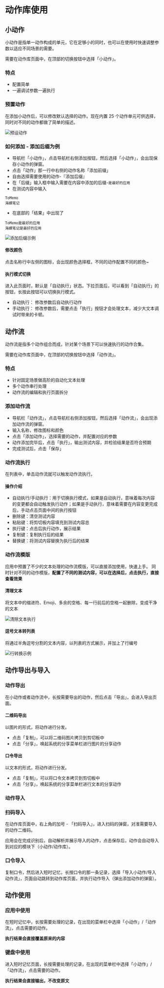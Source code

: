 
# 动作库使用

## 小动作

小动作是指单一动作构成的单元，它在足够小的同时，也可以在使用时快速调整参数以适应不同场景的需要。

需要在动作库页面中，在顶部的切换按钮中选择「小动作」。

### 特点

- 配置简单
- 一遍调试参数一遍执行

### 预置动作

在添加小动作后，可以修改默认选择的动作。现在内置 25 个动作单元可供选择，同时对不同的动作都做了简单的描述。

<Image src="/images/action-library/preset_action.png" alt="预设动作" width={300} height={600} />

### 如何添加 - 添加后缀为例

- 导航栏「小动作」，点击导航栏右侧添加按钮，然后选择「小动作」，会出现保存小动作的弹窗。
- 点击「动作」那一行中右侧的动作名称「添加前缀」
- 自由选择需要使用的动作-『添加后缀』
- 在「后缀」输入框中输入需要在内容中添加的后缀-`是最好的应用`
- 在测试内容中输入

```
ToMemo
海螺笔记
```

- 在底部的「结果」中出现了

```
ToMemo是最好的应用
海螺笔记是最好的应用
```

<Image src="/images/action-library/add_suffix_example.jpg" alt="添加后缀示例" width={300} height={600} />

#### 修改颜色

点击名称行中左侧的图标，会出现颜色选择框，不同的动作配置不同的颜色~

#### 执行模式切换

进入此页面时，默认是「自动执行」状态。下拉页面后，可以看到「自动执行」的按钮，长按此按钮可以切换执行模式。

- 自动执行： 修改参数后自动执行动作
- 手动执行： 修改参数后，需要点击「执行」按钮才会处理文本，减少大文本调试时带来的卡顿。

## 动作流

动作流是指多个动作组合而成，针对某个场景下可以快速执行的动作合集。

需要在动作库页面中，在顶部的切换按钮中选择「动作流」。

### 特点

- 针对固定场景做高阶的自动化文本处理
- 多个动作串行处理
- 动作流的编辑和执行页面拆分

### 添加动作流

- 导航栏「动作流」，点击导航栏右侧添加按钮，然后选择「动作流」，会出现添加动作流的弹窗。
- 输入名称，修改图标和颜色
- 点击「添加动作」，选择需要的动作，并配置对应的参数
- 动作添加完毕后，点击「执行」，输出测试内容，并检验结果是否符合预期
- 完成测试后，点击「保存」

### 动作流执行

在列表中，单击动作流就可以触发动作流执行。

#### 操作介绍

- 自动执行/手动执行：用于切换执行模式，如果是自动执行，意味着每次内容的变更都会自动触发执行动作；如果是手动执行，意味着需要在内容变更完成后，手动点击页面中间的执行按钮
- 删除键：清空测试内容
- 粘贴键：将剪切板内容填充到测试内容总
- 执行键：点击后执行动作，展示结果
- 复制键：复制执行后的结果
- 替换键：将测试内容替换为执行后的结果

### 动作流模版

应用中预置了不少的文本处理的动作流模版，可以直接添加使用，快速上手。
同时针对不同的动作模版，**配置了不同的测试内容，可以在选择后，点击执行，直接查看效果**

#### 清理文本

将文本中的缩进符、Emoji、多余的空格、每一行前后的空格一起删除，变成干净的文本

<Image src="/images/action-library/action_template_clear_text_execute.jpg" alt="清除文本执行" width={300} height={600} />

#### 逗号文本转列表

将通过半角逗号分割的文本内容，以列表的方式展示，并加上了行编号

<Image src="/images/action-library/action_template_row_to_line_exmaple.jpg" alt="行转换示例" width={300} height={600} />

## 动作导出与导入

### 动作导出

在小动作或者动作流中，长按需要导出的动作，然后点击「导出」，会进入导出页面。

#### 二维码导出

以图片的形式，将动作进行分发。

- 点击「复制」，可以将二维码图片拷贝到剪切板中
- 点击「分享」，唤起系统的分享菜单栏进行图片的分享动作

#### 口令导出

以文本的形式，将动作进行分发。

- 点击「复制」，可以将口令文本拷贝到剪切板中
- 点击「分享」，唤起系统的分享菜单栏进行文本的分享动作

### 动作导入

### 扫码导入

在动作库页面中，右上角的加号 - 「扫码导入」，进入扫码的弹窗，对准需要导入的动作二维码。

应用会在完成识别后，自动解析并展示导入的动作，点击保存后，动作会自动导入到对应的模块下（小动作/动作库）。

### 口令导入

复制口令，然后进入短时记忆，长按口令的那一条记录，选择「导入小动作/导入动作流」，页面自动跳转到动作库页面，并执行动作导入（弹出添加动作的弹窗）。

## 动作使用

### 应用中使用

在短时记忆中，长按需要处理的记录，在出现的菜单栏中选择「小动作」/「动作流」，点击需要的动作。

**执行结果会直接覆盖原来的内容**

### 键盘中使用

进入短时记忆页面，长按需要处理的记录，在出现的菜单栏中选择「小动作」/「动作流」，点击需要的动作。

**执行结果会直接输出，不改变原文**
